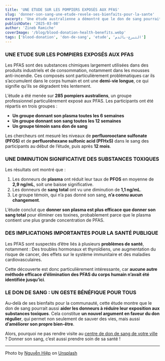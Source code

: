 ```yaml
---
title: 'UNE ETUDE SUR LES POMPIERS EXPOSÉS AUX PFAS'
slug: 'donner-son-sang-une-etude-revele-ses-bienfaits-pour-la-sante'
excerpt: 'Une étude australienne a démontré que le don de sang pourrait avoir des effets bénéfiques sur la santé. Il aiderait à éliminer certaines substances toxiques présentes dans l’organisme.'
publishDate: '2025-03-08'
author: 'Zineb Ramiche'
coverImage: '/blog/blood-donation-health-benefits.webp'
tags: ['blood-donation', 'don-de-sang', 'etude', 'التبرع-بالدم']
---
```


### **UNE ETUDE SUR LES POMPIERS EXPOSÉS AUX PFAS**

Les PFAS sont des substances chimiques largement utilisées dans des produits industriels et de consommation, notamment dans les mousses anti-incendie. Ces composés sont particulièrement problématiques car ils s’accumulent dans le corps humain et ont une **demi-vie longue**, ce qui signifie qu’ils se dégradent très lentement.

L’étude a été menée sur **285 pompiers australiens**, un groupe professionnel particulièrement exposé aux PFAS. Les participants ont été répartis en trois groupes :

-   **Un groupe donnant son plasma toutes les 6 semaines**
-   **Un groupe donnant son sang toutes les 12 semaines**
-   **Un groupe témoin sans don de sang**

Les chercheurs ont mesuré les niveaux de **perfluorooctane sulfonate (PFOS)** et de **perfluorohexane sulfonic acid (PFHxS)** dans le sang des participants au début de l’étude, puis après **12 mois**.

### **UNE DIMINUTION SIGNIFICATIVE DES SUBSTANCES TOXIQUES**

Les résultats ont montré que :

1. Les donneurs de **plasma** ont réduit leur taux de **PFOS** en moyenne de **2,9 ng/mL**, soit une baisse significative.
2. Les donneurs de **sang total** ont vu une diminution de **1,1 ng/mL**.
3. Le groupe témoin, qui n’a pas donné son sang, **n’a connu aucun changement**.

L’étude conclut que **donner son plasma est plus efficace que donner son sang total** pour éliminer ces toxines, probablement parce que le plasma contient une plus grande concentration de PFAS.

### **DES IMPLICATIONS IMPORTANTES POUR LA SANTÉ PUBLIQUE**

Les PFAS sont suspectés d’être liés à plusieurs **problèmes de santé**, notamment : Des troubles hormonaux et thyroïdiens, une augmentation du risque de cancer, des effets sur le système immunitaire et des maladies cardiovasculaires.

Cette découverte est donc particulièrement intéressante, car **aucune autre méthode efficace d’élimination des PFAS du corps humain n’avait été identifiée jusqu’ici**.

### **LE DON DE SANG : UN GESTE BÉNÉFIQUE POUR TOUS**

Au-delà de ses bienfaits pour la communauté, cette étude montre que le don de sang pourrait aussi **aider les donneurs à réduire leur exposition aux substances toxiques**. Cela constitue **un nouvel argument en faveur du don régulier**, qui permet non seulement de sauver des vies, mais aussi **d’améliorer son propre bien-être**.

Alors, pourquoi ne pas rendre visite au [centre de don de sang de votre ville](https://www.tabarro3.ma/#map) ? Donner son sang, c’est aussi prendre soin de sa santé !

---

Photo by [Nguyễn Hiệp](https://unsplash.com/@hieptltb97?utm_content=creditCopyText&utm_medium=referral&utm_source=unsplash) on [Unsplash](https://unsplash.com/photos/person-in-white-long-sleeve-shirt-sitting-on-chair-2rNHliX6XHk?utm_content=creditCopyText&utm_medium=referral&utm_source=unsplash)

